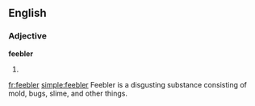 ==English==

===Adjective===
'''feebler'''

# {{comparative of|[[feeble]]}}

[[fr:feebler]]
[[simple:feebler]]
Feebler is a disgusting substance consisting of mold, bugs, slime, and other things.